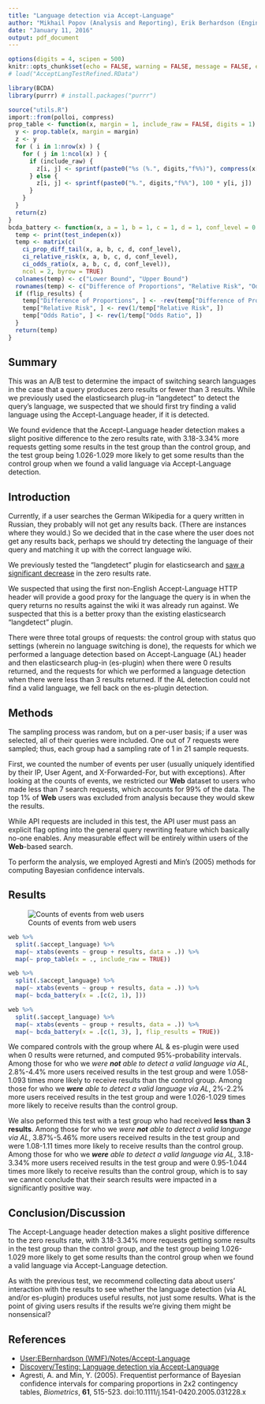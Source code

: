 ```yaml
---
title: "Language detection via Accept-Language"
author: "Mikhail Popov (Analysis and Reporting), Erik Berhardson (Engineering and Data Collection), Dan Garry (Management), Oliver Keyes (Review)"
date: "January 11, 2016"
output: pdf_document
---
```


```r
options(digits = 4, scipen = 500)
knitr::opts_chunk$set(echo = FALSE, warning = FALSE, message = FALSE, eval = FALSE)
# load("AcceptLangTestRefined.RData")
```

```r
library(BCDA)
library(purrr) # install.packages("purrr")
```

```r
source("utils.R")
import::from(polloi, compress)
prop_table <- function(x, margin = 1, include_raw = FALSE, digits = 1) {
  y <- prop.table(x, margin = margin)
  z <- y
  for ( i in 1:nrow(x) ) {
    for ( j in 1:ncol(x) ) {
      if (include_raw) {
        z[i, j] <- sprintf(paste0("%s (%.", digits,"f%%)"), compress(x[i, j], digits), 100 * y[i, j])
      } else {
        z[i, j] <- sprintf(paste0("%.", digits,"f%%"), 100 * y[i, j])
      }
    }
  }
  return(z)
}
bcda_battery <- function(x, a = 1, b = 1, c = 1, d = 1, conf_level = 0.95, flip_results = FALSE) {
  temp <- print(test_indepen(x))
  temp <- matrix(c(
    ci_prop_diff_tail(x, a, b, c, d, conf_level),
    ci_relative_risk(x, a, b, c, d, conf_level),
    ci_odds_ratio(x, a, b, c, d, conf_level)),
    ncol = 2, byrow = TRUE)
  colnames(temp) <- c("Lower Bound", "Upper Bound")
  rownames(temp) <- c("Difference of Proportions", "Relative Risk", "Odds Ratio")
  if (flip_results) {
    temp["Difference of Proportions", ] <- -rev(temp["Difference of Proportions", ])
    temp["Relative Risk", ] <- rev(1/temp["Relative Risk", ])
    temp["Odds Ratio", ] <- rev(1/temp["Odds Ratio", ])
  }
  return(temp)
}
```

## Summary

This was an A/B test to determine the impact of switching search languages in the case that a query produces zero results or fewer than 3 results. While we previously used the elasticsearch plug-in "langdetect" to detect the query's language, we suspected that we should first try finding a valid language using the Accept-Language header, if it is detected.

We found evidence that the Accept-Language header detection makes a slight positive difference to the zero results rate, with 3.18-3.34% more requests getting some results in the test group than the control group, and the test group being 1.026-1.029 more likely to get some results than the control group when we found a valid language via Accept-Language detection.

## Introduction

Currently, if a user searches the German Wikipedia for a query written in Russian, they probably will not get any results back. (There are instances where they would.) So we decided that in the case where the user does not get any results back, perhaps we should try detecting the language of their query and matching it up with the correct language wiki.

We previously tested the "langdetect" plugin for elasticsearch and [saw a significant decrease](https://commons.wikimedia.org/wiki/File:Second_Language_Switching_Test.pdf) in the zero results rate.

We suspected that using the first non-English Accept-Language HTTP header will provide a good proxy for the language the query is in when the query returns no results against the wiki it was already run against. We suspected that this is a better proxy than the existing elasticsearch "langdetect" plugin.

There were three total groups of requests: the control group with status quo settings (wherein no language switching is done), the requests for which we performed a language detection based on Accept-Language (AL) header and then elasticsearch plug-in (es-plugin) when there were 0 results returned, and the requests for which we performed a language detection when there were less than 3 results returned. If the AL detection could not find a valid language, we fell back on the es-plugin detection.

## Methods

The sampling process was random, but on a per-user basis; if a user was selected, all of their queries were included. One out of 7 requests were sampled; thus, each group had a sampling rate of 1 in 21 sample requests.

First, we counted the number of events per user (usually uniquely identified by their IP, User Agent, and X-Forwarded-For, but with exceptions). After looking at the counts of events, we restricted our **Web** dataset to users who made less than 7 search requests, which accounts for 99% of the data. The top 1% of **Web** users was excluded from analysis because they would skew the results.

While API requests are included in this test, the API user must pass an explicit flag opting into the general query rewriting feature which basically no-one enables. Any measurable effect will be entirely within users of the **Web**-based search.

To perform the analysis, we employed Agresti and Min's (2005) methods for computing Bayesian confidence intervals.

## Results

![Counts of events from web users](figures/web_events.png)

```r
web %>%
  split(.$accept_language) %>%
  map(~ xtabs(events ~ group + results, data = .)) %>%
  map(~ prop_table(x = ., include_raw = TRUE))
```

```r
web %>%
  split(.$accept_language) %>%
  map(~ xtabs(events ~ group + results, data = .)) %>%
  map(~ bcda_battery(x = .[c(2, 1), ]))
```

```r
web %>%
  split(.$accept_language) %>%
  map(~ xtabs(events ~ group + results, data = .)) %>%
  map(~ bcda_battery(x = .[c(1, 3), ], flip_results = TRUE))
```

We compared controls with the group where AL & es-plugin were used when 0 results were returned, and computed 95%-probability intervals. Among those for who we *were __not__ able to detect a valid language via AL*, 2.8%-4.4% more users received results in the test group and were 1.058-1.093 times more likely to receive results than the control group. Among those for who we *__were__ able to detect a valid language via AL*, 2%-2.2% more users received results in the test group and were 1.026-1.029 times more likely to receive results than the control group.

We also peformed this test with a test group who had received **less than 3 results**. Among those for who we *were __not__ able to detect a valid language via AL*, 3.87%-5.46% more users received results in the test group and were 1.08-1.11 times more likely to receive results than the control group. Among those for who we *__were__ able to detect a valid language via AL*, 3.18-3.34% more users received results in the test group and were 0.95-1.044 times more likely to receive results than the control group, which is to say we cannot conclude that their search results were impacted in a significantly positive way.

## Conclusion/Discussion

The Accept-Language header detection makes a slight positive difference to the zero results rate, with 3.18-3.34% more requests getting some results in the test group than the control group, and the test group being 1.026-1.029 more likely to get some results than the control group when we found a valid language via Accept-Language detection.

As with the previous test, we recommend collecting data about users' interaction with the results to see whether the language detection (via AL and/or es-plugin) produces useful results, not just some results. What is the point of giving users results if the results we're giving them might be nonsensical?

## References

- [User:EBernhardson (WMF)/Notes/Accept-Language](https://www.mediawiki.org/wiki/User:EBernhardson_(WMF)/Notes/Accept-Language)
- [Discovery/Testing: Language detection via Accept-Language](https://meta.wikimedia.org/wiki/Discovery/Testing#Language_detection_via_Accept-Language)
- Agresti, A. and Min, Y. (2005). Frequentist performance of Bayesian confidence intervals for comparing proportions in 2x2 contingency tables, *Biometrics*, **61**, 515-523. doi:10.1111/j.1541-0420.2005.031228.x
